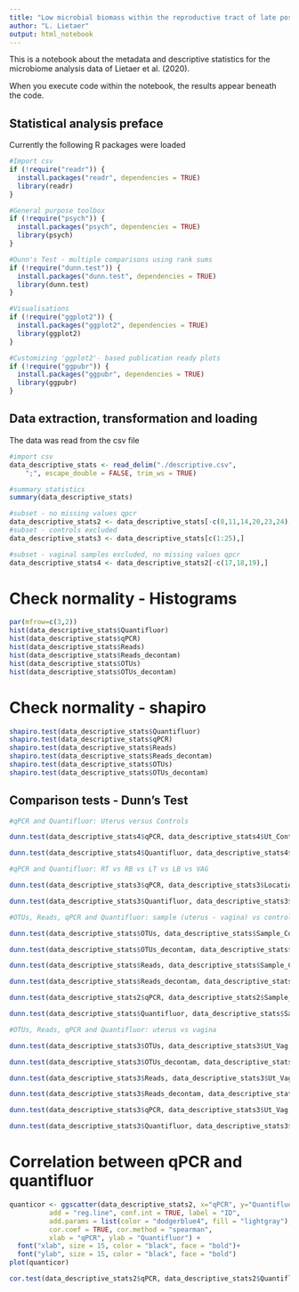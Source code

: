 ```yaml
---
title: "Low microbial biomass within the reproductive tract of late postpartum dairy cows: a study approach - metadata and descriptive statistics"
author: "L. Lietaer"
output: html_notebook
---
```


This is a notebook about the metadata and descriptive statistics for the microbiome analysis data of Lietaer et al. (2020). 

When you execute code within the notebook, the results appear beneath the code. 


## Statistical analysis preface

Currently the following R packages were loaded

```r
#Import csv
if (!require("readr")) {
  install.packages("readr", dependencies = TRUE)
  library(readr)
}

#General purpose toolbox
if (!require("psych")) {
  install.packages("psych", dependencies = TRUE)
  library(psych)
}

#Dunn's Test - multiple comparisons using rank sums
if (!require("dunn.test")) {
  install.packages("dunn.test", dependencies = TRUE)
  library(dunn.test)
}

#Visualisations
if (!require("ggplot2")) {
  install.packages("ggplot2", dependencies = TRUE)
  library(ggplot2)
}

#Customizing 'ggplot2'- based publication ready plots
if (!require("ggpubr")) {
  install.packages("ggpubr", dependencies = TRUE)
  library(ggpubr)
}
```

## Data extraction, transformation and loading

The data was read from the csv file

```r
#import csv
data_descriptive_stats <- read_delim("./descriptive.csv", 
    ";", escape_double = FALSE, trim_ws = TRUE)

#summary statistics
summary(data_descriptive_stats)

#subset - no missing values qpcr
data_descriptive_stats2 <- data_descriptive_stats[-c(8,11,14,20,23,24),] 
#subset - controls excluded
data_descriptive_stats3 <- data_descriptive_stats[c(1:25),] 

#subset - vaginal samples excluded, no missing values qpcr
data_descriptive_stats4 <- data_descriptive_stats2[-c(17,18,19),] 
```

# Check normality - Histograms

```r
par(mfrow=c(3,2))
hist(data_descriptive_stats$Quantifluor)
hist(data_descriptive_stats$qPCR)
hist(data_descriptive_stats$Reads)
hist(data_descriptive_stats$Reads_decontam)
hist(data_descriptive_stats$OTUs)
hist(data_descriptive_stats$OTUs_decontam)
```
# Check normality - shapiro
```r
shapiro.test(data_descriptive_stats$Quantifluor)
shapiro.test(data_descriptive_stats$qPCR)
shapiro.test(data_descriptive_stats$Reads)
shapiro.test(data_descriptive_stats$Reads_decontam)
shapiro.test(data_descriptive_stats$OTUs)
shapiro.test(data_descriptive_stats$OTUs_decontam)
```
## Comparison tests - Dunn's Test
```r
#qPCR and Quantifluor: Uterus versus Controls

dunn.test(data_descriptive_stats4$qPCR, data_descriptive_stats4$Ut_Control, method ="bonferroni")

dunn.test(data_descriptive_stats4$Quantifluor, data_descriptive_stats4$Ut_Control, method ="bonferroni")
```

```r
#qPCR and Quantifluor: RT vs RB vs LT vs LB vs VAG

dunn.test(data_descriptive_stats3$qPCR, data_descriptive_stats3$Location, method ="bonferroni")

dunn.test(data_descriptive_stats3$Quantifluor, data_descriptive_stats3$Location, method ="bonferroni")
```

```r
#OTUs, Reads, qPCR and Quantifluor: sample (uterus - vagina) vs control

dunn.test(data_descriptive_stats$OTUs, data_descriptive_stats$Sample_Control, method ="bonferroni")

dunn.test(data_descriptive_stats$OTUs_decontam, data_descriptive_stats$Sample_Control, method ="bonferroni")

dunn.test(data_descriptive_stats$Reads, data_descriptive_stats$Sample_Control, method ="bonferroni")

dunn.test(data_descriptive_stats$Reads_decontam, data_descriptive_stats$Sample_Control, method ="bonferroni")

dunn.test(data_descriptive_stats2$qPCR, data_descriptive_stats2$Sample_Control, method ="bonferroni")

dunn.test(data_descriptive_stats$Quantifluor, data_descriptive_stats$Sample_Control, method ="bonferroni")
```

```r
#OTUs, Reads, qPCR and Quantifluor: uterus vs vagina

dunn.test(data_descriptive_stats3$OTUs, data_descriptive_stats3$Ut_Vag, method ="bonferroni")

dunn.test(data_descriptive_stats3$OTUs_decontam, data_descriptive_stats3$Ut_Vag, method ="bonferroni")

dunn.test(data_descriptive_stats3$Reads, data_descriptive_stats3$Ut_Vag, method ="bonferroni")

dunn.test(data_descriptive_stats3$Reads_decontam, data_descriptive_stats3$Ut_Vag, method ="bonferroni")

dunn.test(data_descriptive_stats3$qPCR, data_descriptive_stats3$Ut_Vag, method ="bonferroni")

dunn.test(data_descriptive_stats3$Quantifluor, data_descriptive_stats3$Ut_Vag, method ="bonferroni")
```

# Correlation between qPCR and quantifluor
```r
quanticor <- ggscatter(data_descriptive_stats2, x="qPCR", y="Quantifluor", 
          add = "reg.line", conf.int = TRUE, label = "ID",
          add.params = list(color = "dodgerblue4", fill = "lightgray"),
          cor.coef = TRUE, cor.method = "spearman",
          xlab = "qPCR", ylab = "Quantifluor") +
  font("xlab", size = 15, color = "black", face = "bold")+
  font("ylab", size = 15, color = "black", face = "bold")
plot(quanticor)

cor.test(data_descriptive_stats2$qPCR, data_descriptive_stats2$Quantifluor, method="spearman")
```

